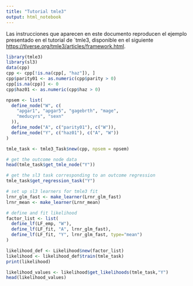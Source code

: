 ```yaml
---
title: "Tutorial tmle3"
output: html_notebook
---
```

Las instrucciones que aparecen en este documento reproducen el ejemplo presentado en el tutorial de `tmle3, disponible en el siguiente [https://tlverse.org/tmle3/articles/framework.html](enlace).  

```r
library(tmle3)
library(sl3)
data(cpp)
cpp <- cpp[!is.na(cpp[, "haz"]), ]
cpp$parity01 <- as.numeric(cpp$parity > 0)
cpp[is.na(cpp)] <- 0
cpp$haz01 <- as.numeric(cpp$haz > 0)
```


```r
npsem <- list(
  define_node("W", c(
    "apgar1", "apgar5", "gagebrth", "mage",
    "meducyrs", "sexn"
  )),
  define_node("A", c("parity01"), c("W")),
  define_node("Y", c("haz01"), c("A", "W"))
)
```


```r
tmle_task <- tmle3_Task$new(cpp, npsem = npsem)
```

```r
# get the outcome node data
head(tmle_task$get_tmle_node("Y"))
```

```r
# get the sl3 task corresponding to an outcome regression
tmle_task$get_regression_task("Y")
```

```r
# set up sl3 learners for tmle3 fit
lrnr_glm_fast <- make_learner(Lrnr_glm_fast)
lrnr_mean <- make_learner(Lrnr_mean)

# define and fit likelihood
factor_list <- list(
  define_lf(LF_emp, "W"),
  define_lf(LF_fit, "A", lrnr_glm_fast),
  define_lf(LF_fit, "Y", lrnr_glm_fast, type="mean")
)
```

```r
likelihood_def <- Likelihood$new(factor_list)
likelihood <- likelihood_def$train(tmle_task)
print(likelihood)
```

```r
likelihood_values <- likelihood$get_likelihoods(tmle_task,"Y")
head(likelihood_values)
```


